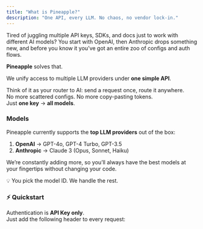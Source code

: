 ```yaml
---
title: "What is Pineapple?"
description: "One API, every LLM. No chaos, no vendor lock-in."
---
```


Tired of juggling multiple API keys, SDKs, and docs just to work with different AI models?  You start with OpenAI, then Anthropic drops something new, and before you know it you’ve got an entire zoo of configs and auth flows.  

**Pineapple** solves that.

We unify access to multiple LLM providers under **one simple API**.  

Think of it as your router to AI: send a request once, route it anywhere. \
No more scattered configs. No more copy-pasting tokens.  \
Just **one key** → **all models**.

### Models

Pineapple currently supports the **top LLM providers** out of the box:  

1. **OpenAI** -\> GPT-4o, GPT-4 Turbo, GPT-3.5  
2. **Anthropic** -\> Claude 3 (Opus, Sonnet, Haiku)  

We’re constantly adding more, so you’ll always have the best models at your fingertips without changing your code.  

💡 You pick the model ID. We handle the rest.  

### ⚡ Quickstart

Authentication is **API Key only**.  \
Just add the following header to every request:

```bash
```